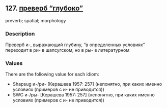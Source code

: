 ## 127. <a href =  'https://agricolamz.github.io/The_Circassian_Isoglosses_Database/127.html'>преверб "глубоко"</a>
preverb; spatial; morphology

### Description

Преверб и-, выражающий глубину, "в определенных условиях" переходит в ри- в шапсугском, но в ры- в литературном

### Values
There are the following value for each idiom:

* Shapsug  и-/ри- [Керашева 1957: 257] (непонятно, при каких именно условиях (примеров с и- не приводится))
* SWC  и-/ры- [Керашева 1957: 257] (непонятно, при каких именно условиях (примеров с и- не приводится))

